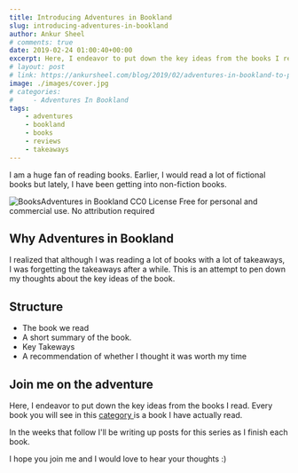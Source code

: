 ```yaml
---
title: Introducing Adventures in Bookland
slug: introducing-adventures-in-bookland
author: Ankur Sheel
# comments: true
date: 2019-02-24 01:00:40+00:00
excerpt: Here, I endeavor to put down the key ideas from the books I read.  I hope you join me and I would love to hear your thoughts :)
# layout: post
# link: https://ankursheel.com/blog/2019/02/adventures-in-bookland-to-pixar-and-beyond/
image: ./images/cover.jpg
# categories:
#     - Adventures In Bookland
tags:
    - adventures
    - bookland
    - books
    - reviews
    - takeaways
---
```


I am a huge fan of reading books. Earlier, I would read a lot of fictional books but lately, I have been getting into non-fiction books.

![Books](https://ankursheel.com/wp-content/uploads/2019/02/blur-books-close-up-159866.jpg)Adventures in Bookland
CC0 License Free for personal and commercial use. No attribution required

## Why Adventures in Bookland

I realized that although I was reading a lot of books with a lot of takeaways, I was forgetting the takeaways after a while. This is an attempt to pen down my thoughts about the key ideas of the book.

## Structure

-   The book we read
-   A short summary of the book.
-   Key Takeways
-   A recommendation of whether I thought it was worth my time

## Join me on the adventure

Here, I endeavor to put down the key ideas from the books I read. Every book you will see in this [category ](https://ankursheel.com/blog/category/other/adventures-in-bookland/)is a book I have actually read.

In the weeks that follow I'll be writing up posts for this series as I finish each book.

I hope you join me and I would love to hear your thoughts :)
